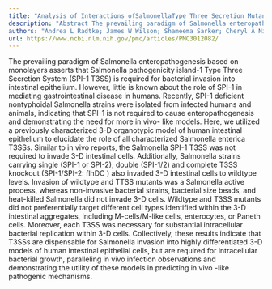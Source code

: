 ```yaml
---
title: "Analysis of Interactions ofSalmonellaType Three Secretion Mutants with 3-D Intestinal Epithelial Cells"
description: "Abstract The prevailing paradigm of Salmonella enteropathogenesis based on monolayers asserts that Salmonella pathogenicity island-1 Type Three Secretion System (SPI-1 T3SS) is required for bacterial ..."
authors: "Andrea L Radtke; James W Wilson; Shameema Sarker; Cheryl A Nickerson; Stefan Bereswill"
url: https://www.ncbi.nlm.nih.gov/pmc/articles/PMC3012082/
---
```


The prevailing paradigm of Salmonella enteropathogenesis based on monolayers asserts that Salmonella pathogenicity island-1 Type Three Secretion System (SPI-1 T3SS) is required for bacterial invasion into intestinal epithelium. However, little is known about the role of SPI-1 in mediating gastrointestinal disease in humans. Recently, SPI-1 deficient nontyphoidal Salmonella strains were isolated from infected humans and animals, indicating that SPI-1 is not required to cause enteropathogenesis and demonstrating the need for more in vivo- like models. Here, we utilized a previously characterized 3-D organotypic model of human intestinal epithelium to elucidate the role of all characterized Salmonella enterica T3SSs. Similar to in vivo reports, the Salmonella SPI-1 T3SS was not required to invade 3-D intestinal cells. Additionally, Salmonella strains carrying single (SPI-1 or SPI-2), double (SPI-1/2) and complete T3SS knockout (SPI-1/SPI-2: flhDC ) also invaded 3-D intestinal cells to wildtype levels. Invasion of wildtype and TTSS mutants was a Salmonella active process, whereas non-invasive bacterial strains, bacterial size beads, and heat-killed Salmonella did not invade 3-D cells. Wildtype and T3SS mutants did not preferentially target different cell types identified within the 3-D intestinal aggregates, including M-cells/M-like cells, enterocytes, or Paneth cells. Moreover, each T3SS was necessary for substantial intracellular bacterial replication within 3-D cells. Collectively, these results indicate that T3SSs are dispensable for Salmonella invasion into highly differentiated 3-D models of human intestinal epithelial cells, but are required for intracellular bacterial growth, paralleling in vivo infection observations and demonstrating the utility of these models in predicting in vivo -like pathogenic mechanisms.
